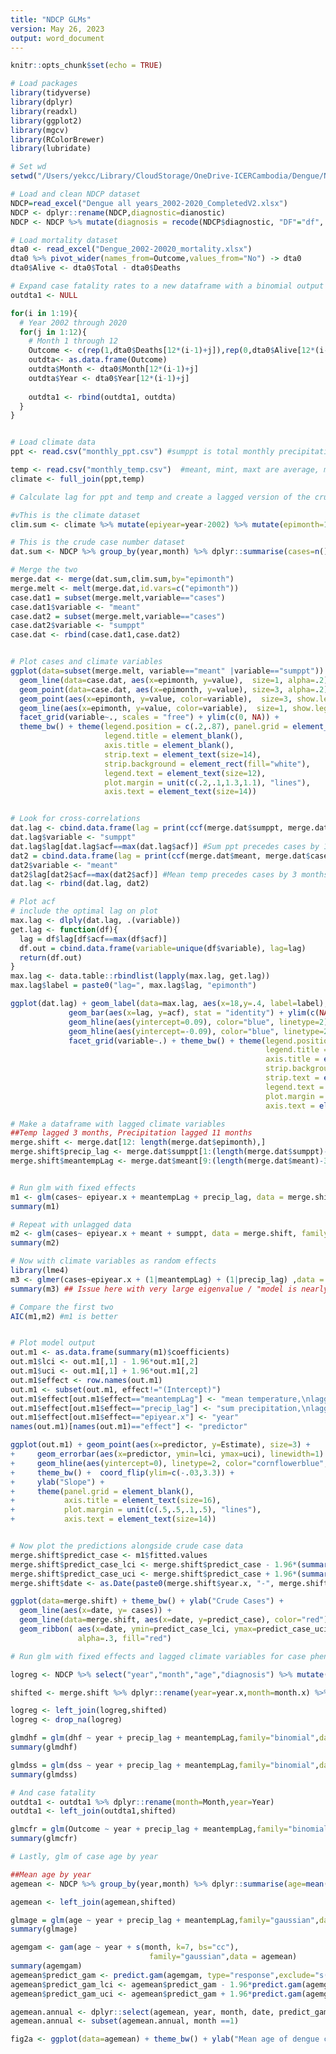 ```yaml
---
title: "NDCP GLMs"
version: May 26, 2023
output: word_document
---
```


```r
knitr::opts_chunk$set(echo = TRUE)
```

```r
# Load packages
library(tidyverse)
library(dplyr)
library(readxl)
library(ggplot2)
library(mgcv)
library(RColorBrewer)
library(lubridate)

# Set wd
setwd("/Users/yekcc/Library/CloudStorage/OneDrive-ICERCambodia/Dengue/NDCP")
```

```r
# Load and clean NDCP dataset
NDCP=read_excel("Dengue all years_2002-2020_CompletedV2.xlsx")
NDCP <- dplyr::rename(NDCP,diagnostic=dianostic)
NDCP <- NDCP %>% mutate(diagnosis = recode(NDCP$diagnostic, "DF"="df", "DSS"="dss")) %>% mutate(sex = recode(NDCP$sex, "m"="M"))

# Load mortality dataset
dta0 <- read_excel("Dengue_2002-20020_mortality.xlsx")
dta0 %>% pivot_wider(names_from=Outcome,values_from="No") -> dta0
dta0$Alive <- dta0$Total - dta0$Deaths

# Expand case fatality rates to a new dataframe with a binomial output of 0 for non-fatal and 1 for fatal cases
outdta1 <- NULL

for(i in 1:19){
  # Year 2002 through 2020
  for(j in 1:12){
    # Month 1 through 12
    Outcome <- c(rep(1,dta0$Deaths[12*(i-1)+j]),rep(0,dta0$Alive[12*(i-1)+j]))
    outdta<- as.data.frame(Outcome)
    outdta$Month <- dta0$Month[12*(i-1)+j]
    outdta$Year <- dta0$Year[12*(i-1)+j]
    
    outdta1 <- rbind(outdta1, outdta)
  }
}


# Load climate data
ppt <- read.csv("monthly_ppt.csv") #sumppt is total monthly precipitation averaged across provinces, meanppt is mean daily precipitation. For these analyses we keep sumppt

temp <- read.csv("monthly_temp.csv")  #meant, mint, maxt are average, minimum, and maximum daily temperatures for each month, respectively. For these analyses we keep meant
climate <- full_join(ppt,temp)

```


```r
# Calculate lag for ppt and temp and create a lagged version of the crude case number dataset

#vThis is the climate dataset
clim.sum <- climate %>% mutate(epiyear=year-2002) %>% mutate(epimonth=12*epiyear+month)

# This is the crude case number dataset
dat.sum <- NDCP %>% group_by(year,month) %>% dplyr::summarise(cases=n()) %>% mutate(epiyear=year-2002) %>% mutate(epimonth=12*epiyear+month)

# Merge the two
merge.dat <- merge(dat.sum,clim.sum,by="epimonth")
merge.melt <- melt(merge.dat,id.vars=c("epimonth"))
case.dat1 = subset(merge.melt,variable=="cases")
case.dat1$variable <- "meant"
case.dat2 = subset(merge.melt,variable=="cases")
case.dat2$variable <- "sumppt"
case.dat <- rbind(case.dat1,case.dat2)


# Plot cases and climate variables
ggplot(data=subset(merge.melt, variable=="meant" |variable=="sumppt")) + 
  geom_line(data=case.dat, aes(x=epimonth, y=value),  size=1, alpha=.2) +
  geom_point(data=case.dat, aes(x=epimonth, y=value), size=3, alpha=.2) +
  geom_point(aes(x=epimonth, y=value, color=variable),  size=3, show.legend = F) +
  geom_line(aes(x=epimonth, y=value, color=variable),  size=1, show.legend = F) +
  facet_grid(variable~., scales = "free") + ylim(c(0, NA)) +
  theme_bw() + theme(legend.position = c(.2,.87), panel.grid = element_blank(),
                     legend.title = element_blank(),
                     axis.title = element_blank(), 
                     strip.text = element_text(size=14),
                     strip.background = element_rect(fill="white"),
                     legend.text = element_text(size=12),
                     plot.margin = unit(c(.2,.1,1.3,1.1), "lines"),
                     axis.text = element_text(size=14))


# Look for cross-correlations
dat.lag <- cbind.data.frame(lag = print(ccf(merge.dat$sumppt, merge.dat$cases))$lag, acf=print(ccf(merge.dat$sumppt, merge.dat$cases))$acf)
dat.lag$variable <- "sumppt"
dat.lag$lag[dat.lag$acf==max(dat.lag$acf)] #Sum ppt precedes cases by 11 months
dat2 = cbind.data.frame(lag = print(ccf(merge.dat$meant, merge.dat$cases))$lag, acf=print(ccf(merge.dat$meant, merge.dat$cases))$acf)
dat2$variable <- "meant"
dat2$lag[dat2$acf==max(dat2$acf)] #Mean temp precedes cases by 3 months
dat.lag <- rbind(dat.lag, dat2)

# Plot acf
# include the optimal lag on plot
max.lag <- dlply(dat.lag, .(variable))
get.lag <- function(df){
  lag = df$lag[df$acf==max(df$acf)]
  df.out = cbind.data.frame(variable=unique(df$variable), lag=lag)
  return(df.out)
}
max.lag <- data.table::rbindlist(lapply(max.lag, get.lag))
max.lag$label = paste0("lag=", max.lag$lag, "epimonth")

ggplot(dat.lag) + geom_label(data=max.lag, aes(x=18,y=.4, label=label), label.size = 0) +
             geom_bar(aes(x=lag, y=acf), stat = "identity") + ylim(c(NA,.45)) +
             geom_hline(aes(yintercept=0.09), color="blue", linetype=2) +
             geom_hline(aes(yintercept=-0.09), color="blue", linetype=2) +
             facet_grid(variable~.) + theme_bw() + theme(legend.position = c(.2,.87), panel.grid = element_blank(),
                                                         legend.title = element_blank(),
                                                         axis.title = element_text(size=16),
                                                         strip.background = element_rect(fill="white"),
                                                         strip.text = element_text(size=14),
                                                         legend.text = element_text(size=12),
                                                         plot.margin = unit(c(.2,.1,.1,1.1), "lines"),
                                                         axis.text = element_text(size=14))


```

```r
# Make a dataframe with lagged climate variables
##Temp lagged 3 months, Precipitation lagged 11 months
merge.shift <- merge.dat[12: length(merge.dat$epimonth),]
merge.shift$precip_lag <- merge.dat$sumppt[1:(length(merge.dat$sumppt)-11)]
merge.shift$meantempLag <- merge.dat$meant[9:(length(merge.dat$meant)-3)]


# Run glm with fixed effects
m1 <- glm(cases~ epiyear.x + meantempLag + precip_lag, data = merge.shift, family = "poisson")
summary(m1)

# Repeat with unlagged data
m2 <- glm(cases~ epiyear.x + meant + sumppt, data = merge.shift, family = "poisson")
summary(m2)

# Now with climate variables as random effects
library(lme4)
m3 <- glmer(cases~epiyear.x + (1|meantempLag) + (1|precip_lag) ,data = merge.shift, family = "poisson")
summary(m3) ## Issue here with very large eigenvalue / "model is nearly unidentifiable"

# Compare the first two
AIC(m1,m2) #m1 is better


# Plot model output
out.m1 <- as.data.frame(summary(m1)$coefficients)
out.m1$lci <- out.m1[,1] - 1.96*out.m1[,2]
out.m1$uci <- out.m1[,1] + 1.96*out.m1[,2]
out.m1$effect <- row.names(out.m1)
out.m1 <- subset(out.m1, effect!="(Intercept)")
out.m1$effect[out.m1$effect=="meantempLag"] <- "mean temperature,\nlagged 3 months"
out.m1$effect[out.m1$effect=="precip_lag"] <- "sum precipitation,\nlagged 11 months"
out.m1$effect[out.m1$effect=="epiyear.x"] <- "year"
names(out.m1)[names(out.m1)=="effect"] <- "predictor"

ggplot(out.m1) + geom_point(aes(x=predictor, y=Estimate), size=3) +
+     geom_errorbar(aes(x=predictor, ymin=lci, ymax=uci), linewidth=1) +
+     geom_hline(aes(yintercept=0), linetype=2, color="cornflowerblue", linewidth=1) +
+     theme_bw() +  coord_flip(ylim=c(-.03,3.3)) +
+     ylab("Slope") +
+     theme(panel.grid = element_blank(),
+           axis.title = element_text(size=16),
+           plot.margin = unit(c(.5,.5,.1,.5), "lines"),
+           axis.text = element_text(size=14))


# Now plot the predictions alongside crude case data
merge.shift$predict_case <- m1$fitted.values
merge.shift$predict_case_lci <- merge.shift$predict_case - 1.96*(summary(m1)$coefficients[1, 2])
merge.shift$predict_case_uci <- merge.shift$predict_case + 1.96*(summary(m1)$coefficients[1, 2])
merge.shift$date <- as.Date(paste0(merge.shift$year.x, "-", merge.shift$month.x, "-01"))

ggplot(data=merge.shift) + theme_bw() + ylab("Crude Cases") +
  geom_line(aes(x=date, y= cases)) +
  geom_line(data=merge.shift, aes(x=date, y=predict_case), color="red") +
  geom_ribbon( aes(x=date, ymin=predict_case_lci, ymax=predict_case_uci), 
               alpha=.3, fill="red")

```


```r
# Run glm with fixed effects and lagged climate variables for case phenotypes and case fatality data

logreg <- NDCP %>% select("year","month","age","diagnosis") %>% mutate(df=ifelse(diagnosis=="df",1,0)) %>% mutate(dhf=ifelse(diagnosis=="dhf",1,0)) %>% mutate(dss=ifelse(diagnosis=="dss",1,0))

shifted <- merge.shift %>% dplyr::rename(year=year.x,month=month.x) %>% select("year","month","precip_lag","meantempLag")

logreg <- left_join(logreg,shifted)
logreg <- drop_na(logreg)

glmdhf = glm(dhf ~ year + precip_lag + meantempLag,family="binomial",data = logreg)
summary(glmdhf)

glmdss = glm(dss ~ year + precip_lag + meantempLag,family="binomial",data = logreg)
summary(glmdss)

# And case fatality
outdta1 <- outdta1 %>% dplyr::rename(month=Month,year=Year)
outdta1 <- left_join(outdta1,shifted)

glmcfr = glm(Outcome ~ year + precip_lag + meantempLag,family="binomial",data = outdta1)
summary(glmcfr)

```

```r
# Lastly, glm of case age by year

##Mean age by year
agemean <- NDCP %>% group_by(year,month) %>% dplyr::summarise(age=mean(age))

agemean <- left_join(agemean,shifted)

glmage = glm(age ~ year + precip_lag + meantempLag,family="gaussian",data = agemean)
summary(glmage)

agemgam <- gam(age ~ year + s(month, k=7, bs="cc"),
                               family="gaussian",data = agemean)
summary(agemgam)
agemean$predict_gam <- predict.gam(agemgam, type="response",exclude="s(month)")
agemean$predict_gam_lci <- agemean$predict_gam - 1.96*predict.gam(agemgam,type="response",exclude="s(month)",se.fit=T)$se
agemean$predict_gam_uci <- agemean$predict_gam + 1.96*predict.gam(agemgam,type="response",exclude="s(month)",se.fit=T)$se

agemean.annual <- dplyr::select(agemean, year, month, date, predict_gam, predict_gam_lci, predict_gam_uci)
agemean.annual <- subset(agemean.annual, month ==1)

fig2a <- ggplot(data=agemean) + theme_bw() + ylab("Mean age of dengue cases (years)") + geom_line(aes(x=date,y=age)) + xlab("Time") + geom_line(data=agemean.annual,aes(x=date,y=predict_gam),color="red") + geom_ribbon(data=agemean.annual,aes(x=date,ymin=predict_gam_lci,ymax=predict_gam_uci),alpha=.3,fill="red")




```






